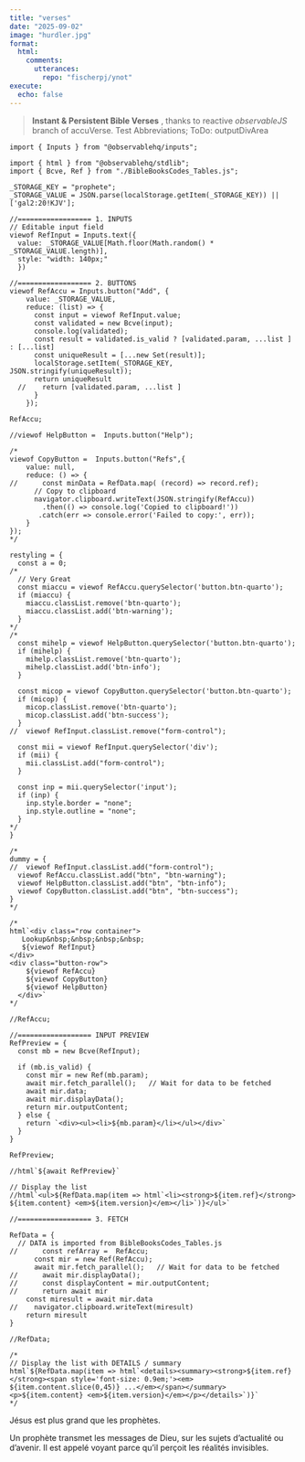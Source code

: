 ```yaml
---
title: "verses"
date: "2025-09-02"
image: "hurdler.jpg"
format: 
  html:
    comments:
      utterances: 
        repo: "fischerpj/ynot"
execute:
  echo: false
---
```


> **Instant & Persistent Bible Verses** , thanks to reactive *observableJS* branch of accuVerse. Test Abbreviations; ToDo: outputDivArea

::: {#inputDiv}
<!-- inputDiv is considered Void-->
:::

```ojs
import { Inputs } from "@observablehq/inputs";

```

```ojs
import { html } from "@observablehq/stdlib";
import { Bcve, Ref } from "./BibleBooksCodes_Tables.js";

_STORAGE_KEY = "prophete";
_STORAGE_VALUE = JSON.parse(localStorage.getItem(_STORAGE_KEY)) || ['gal2:20!KJV'];

//================== 1. INPUTS
// Editable input field
viewof RefInput = Inputs.text({
  value: _STORAGE_VALUE[Math.floor(Math.random() * _STORAGE_VALUE.length)],
  style: "width: 140px;"
  })
  
//================== 2. BUTTONS
viewof RefAccu = Inputs.button("Add", {
    value: _STORAGE_VALUE,
    reduce: (list) => {
      const input = viewof RefInput.value;
      const validated = new Bcve(input);
      console.log(validated);
      const result = validated.is_valid ? [validated.param, ...list ] : [...list]
      const uniqueResult = [...new Set(result)];
      localStorage.setItem(_STORAGE_KEY, JSON.stringify(uniqueResult));
      return uniqueResult
  //    return [validated.param, ...list ]
      }
    });

RefAccu;

//viewof HelpButton =  Inputs.button("Help");

/*
viewof CopyButton =  Inputs.button("Refs",{
    value: null,
    reduce: () => { 
//      const minData = RefData.map( (record) => record.ref);
      // Copy to clipboard
      navigator.clipboard.writeText(JSON.stringify(RefAccu))
        .then(() => console.log('Copied to clipboard!'))
       .catch(err => console.error('Failed to copy:', err));
    }
});
*/
```

```ojs
restyling = {
  const a = 0;
/*
  // Very Great
  const miaccu = viewof RefAccu.querySelector('button.btn-quarto');
  if (miaccu) {
    miaccu.classList.remove('btn-quarto');
    miaccu.classList.add('btn-warning');
  }  
*/  
/*  
  const mihelp = viewof HelpButton.querySelector('button.btn-quarto');
  if (mihelp) {
    mihelp.classList.remove('btn-quarto');
    mihelp.classList.add('btn-info');
  }  
  
  const micop = viewof CopyButton.querySelector('button.btn-quarto');
  if (micop) {
    micop.classList.remove('btn-quarto');
    micop.classList.add('btn-success');
  }  
//  viewof RefInput.classList.remove("form-control");

  const mii = viewof RefInput.querySelector('div');
  if (mii) {
    mii.classList.add("form-control");
  }
  
  const inp = mii.querySelector('input');
  if (inp) {
    inp.style.border = "none";
    inp.style.outline = "none";
  }
*/  
}

/*
dummy = { 
//  viewof RefInput.classList.add("form-control");
  viewof RefAccu.classList.add("btn", "btn-warning");
  viewof HelpButton.classList.add("btn", "btn-info");
  viewof CopyButton.classList.add("btn", "btn-success");
}
*/

/*
html`<div class="row container">
   Lookup&nbsp;&nbsp;&nbsp;&nbsp;
   ${viewof RefInput}
</div>
<div class="button-row">
    ${viewof RefAccu}
    ${viewof CopyButton}
    ${viewof HelpButton}
  </div>`
*/

//RefAccu;
```

```ojs
//================== INPUT PREVIEW
RefPreview = {
  const mb = new Bcve(RefInput);
  
  if (mb.is_valid) {
    const mir = new Ref(mb.param);
    await mir.fetch_parallel();   // Wait for data to be fetched
    await mir.data;
    await mir.displayData(); 
    return mir.outputContent;
  } else {
    return `<div><ul><li>${mb.param}</li></ul></div>`  
  }
}

RefPreview;

//html`${await RefPreview}`

// Display the list
//html`<ul>${RefData.map(item => html`<li><strong>${item.ref}</strong> ${item.content} <em>${item.version}</em></li>`)}</ul>`
```

```ojs
//================== 3. FETCH

RefData = {
  // DATA is imported from BibleBooksCodes_Tables.js
//      const refArray =  RefAccu;
      const mir = new Ref(RefAccu);
      await mir.fetch_parallel();   // Wait for data to be fetched
//      await mir.displayData(); 
//      const displayContent = mir.outputContent;
//      return await mir
    const miresult = await mir.data
//    navigator.clipboard.writeText(miresult)
    return miresult
}

//RefData;

/*
// Display the list with DETAILS / summary
html`${RefData.map(item => html`<details><summary><strong>${item.ref} </strong><span style='font-size: 0.9em;'><em> ${item.content.slice(0,45)} ...</em></span></summary><p>${item.content} <em>${item.version}</em></p></details>`)}`
*/
```

:::: {#outputDiv}
<div>

<!--  any output comes here to outputDiv is considered Void-->

</div>
::::

Jésus est plus grand que les prophètes.

Un prophète transmet les messages de Dieu, sur les sujets d'actualité ou d'avenir. Il est appelé voyant parce qu'il perçoit les réalités invisibles.
